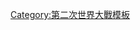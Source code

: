 {{Campaign
|bodyclass=hlist

| name = [[極地戰爭|1941年至1944年北極地區]]
| raw_name = Campaignbox Arctic 1941-1944
| battles = 
* [[冬季战争]] 
* [[馴鹿行動]] 
* [[銀狐作戰|銀狐行動]] 
* [[空襲希爾克內斯及佩察莫|希爾克內斯及佩察莫]] 
* [[鉑狐行動]] 
* [[長手套行動]] 
* [[跳馬行動 (海軍)|跳馬行動]] 
* [[北極狐行動]] 
* [[PQ-17船团|PQ 17]] 
* [[巴伦支海海战]]
* [[北角海战]] 
* [[拉普兰战争]] 
* [[樺木行動]] 
* [[仙境行動]] 
* [[西西里行動]] 
* [[鎢金行動]] 
* [[北極光行動 (1944年至1945年)|北極光行動]] 
* [[佩察莫-希爾克內斯攻勢|佩察莫-希爾克內斯]]
}}<noinclude>
[[Category:第二次世界大戰模板]]
</noinclude>
